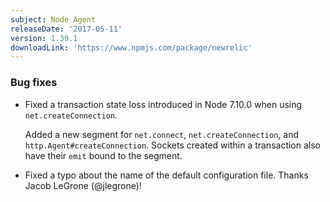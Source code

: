 ```yaml
---
subject: Node Agent
releaseDate: '2017-05-11'
version: 1.39.1
downloadLink: 'https://www.npmjs.com/package/newrelic'
---
```


### Bug fixes

* Fixed a transaction state loss introduced in Node 7.10.0 when using `net.createConnection`.

  Added a new segment for `net.connect`, `net.createConnection`, and `http.Agent#createConnection`. Sockets created within a transaction also have their `emit` bound to the segment.
* Fixed a typo about the name of the default configuration file. Thanks Jacob LeGrone (@jlegrone)!
